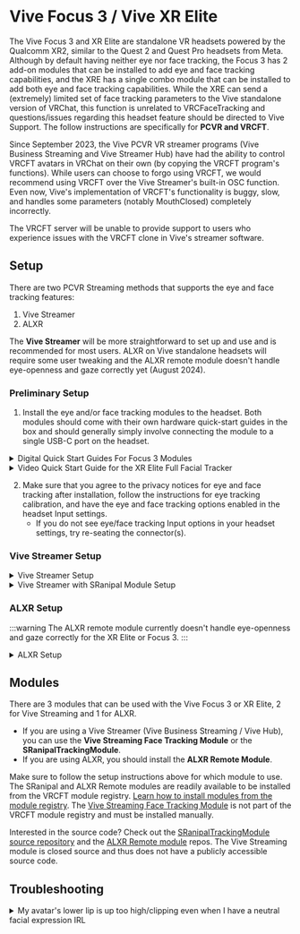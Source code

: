 
# Vive Focus 3 / Vive XR Elite

The Vive Focus 3 and XR Elite are standalone VR headsets powered by the Qualcomm XR2, similar to the Quest 2 and Quest Pro headsets from Meta.
Although by default having neither eye nor face tracking, the Focus 3 has 2 add-on modules that can be installed to add eye and face tracking capabilities,
and the XRE has a single combo module that can be installed to add both eye and face tracking capabilities.
While the XRE can send a (extremely) limited set of face tracking parameters to the Vive standalone version of VRChat, this function is unrelated to VRCFaceTracking and questions/issues regarding this headset feature should be directed to Vive Support. 
The follow instructions are specifically for **PCVR and VRCFT**. 

Since September 2023, the Vive PCVR VR streamer programs (Vive Business Streaming and Vive Streamer Hub) have had the ability to control VRCFT avatars in VRChat on their own (by copying the VRCFT program's functions).
While users can choose to forgo using VRCFT, we would recommend using VRCFT over the Vive Streamer's built-in OSC function.
Even now, Vive's implementation of VRCFT's functionality is buggy, slow, and handles some parameters (notably MouthClosed) completely incorrectly. 

The VRCFT server will be unable to provide support to users who experience issues with the VRCFT clone in Vive's streamer software. 

## Setup

There are two PCVR Streaming methods that supports the eye and face tracking features:

1. Vive Streamer
2. ALXR

The **Vive Streamer** will be more straightforward to set up and use and is recommended for most users. 
ALXR on Vive standalone headsets will require some user tweaking and the ALXR remote module doesn't handle eye-openness and gaze correctly yet (August 2024). 

### Preliminary Setup

1. Install the eye and/or face tracking modules to the headset. Both modules should come with their own hardware quick-start guides in the box and should generally simply involve connecting the module to a single USB-C port on the headset.

<details>
  <summary>Digital Quick Start Guides For Focus 3 Modules</summary>
  <div>
    <div>
      <ol>
        <li><a href="https://dl.vive.com/QSG/Accessory/VIVE_Focus_3_Eye_Tracker_QSG.pdf" target="_blank">Face Tracker Quick Start Guide</a></li>
        <li><a href="https://dl.vive.com/QSG/Accessory/VIVE_Focus_3_Eye_Tracker_QSG.pdf" target="_blank">Eye Tracker Quick Start Guide</a></li>
      </ol>
    </div>
  </div>
</details>

<details>
  <summary>Video Quick Start Guide for the XR Elite Full Facial Tracker</summary>
    <div class="row" style={{display: 'flex',  justifyContent:'center', alignItems:'center'}}>
        <ReactPlayer controls url='https://www.youtube.com/watch?v=BaiuNRrOVQQ'/>
    </div>
</details>

2. Make sure that you agree to the privacy notices for eye and face tracking after installation, follow the instructions for eye tracking calibration, and have the eye and face tracking options enabled in the headset Input settings. 
   - If you do not see eye/face tracking Input options in your headset settings, try re-seating the connector(s). 

<!-- 3. Install VIVE Console onto your computer. We need this for the latest version (**1.3.6.8+**) of [SRanipal](./sranipal.mdx#installing-via-vive-console) 

:::info
For eye expressions (blinking) to work correctly in SRanipal over Vive Streamer streaming, [you **must** use SRanipal version greater than 1.3.6.8](https://forum.htc.com/topic/14087-vbs-pc-vr-how-to-use-facial-tracking-on-focus3/). 
Lower face expressions will still mostly work with older versions of SRanipal. 
::: -->

### Vive Streamer Setup

<details>
  <summary>Vive Streamer Setup</summary>

:::info
As of August 2, 2024, you should opt into the BETA version of the Vive Streaming Hub. The live version at the time of writing has various issues related to eye/face tracking. Make sure to check for updates and update both Vive Hub and the Vive Streamer app on the headset to the beta versions after enabling the Beta toggle.

<div style={{
    width: '80%',
    height: 'auto',
    margin: 'auto',
    display: 'block'
}}>
<img src={require("./img/rr/streamer_beta.png").default} alt="Vive Streamer Beta option" />
</div>
:::

1. Install VIVE Business Streaming or VIVE (Streaming) Hub onto your computer. They are functionally identical, but the typical cases are VBS for the Focus 3 and Vive Hub for the XR Elite. You can use them interchangably. 
2. Update the streaming app to the latest version on the Focus 3 or XR Elite by plugging the headset into the computer then clicking the Update button in the VIVE Streaming application for "Headset software version" (Settings ➜ About ➜ Vive Streaming).
   - Focus 3: you will need to unplug the eye tracking module to use the USB-C port on the side of the headset
   - XR Elite: you can use the USB-C port on the top of the battery cradle or the dangling USB-C port if using the XRE without the battery

  <div style={{
    width: '75%',
    height: 'auto',
    margin: 'auto',
    display: 'block'
  }}>
    <img src={require("./img/rr/streamer_update.png").default} alt="Headset software version Update button" />
  </div>

<!-- 3. Disable the OSC output from the Vive Streamer. The OSC settings may be accesible from the Streamer application itself in a future update and should be disabled there if the settings exist. 
   - Navigate to `C:\ProgramData\HTC\ViveSoftware\ViveRR\RRServer` and open up the `serverSetting.setting` file in your favorite text editor.
   - Scroll to the bottom of the file and set the `VOF` key to "**false**".
   - Alternatively/additionally, you can set the "Send to VRC" port (VRCSP) and the "Receive from VRC" port (VRCRP) to values *other* than the defaults of 9000 and 9001. 

<div style={{
    width: '50%',
    height: 'auto',
    margin: 'auto',
    display: 'block'
  }}> 
    <img src={require("./img/rr/streamer_settings.png").default} alt="Vive Streamer software settings" />
</div> -->

3. Make sure that the "Eye and facial tracking data" toggle under "Stream avatar data to VRChat via OSC" is **enabled** in the Vive Hub or VBS application (Settings ➜ Vive Streaming ➜ Input). 

<div style={{
    width: '75%',
    height: 'auto',
    margin: 'auto',
    display: 'block'
  }}> 
    <img src={require("./img/rr/streamer_osc_toggle.png").default} alt="Vive Streaming Eye and Face tracking toggle" />
</div>

4. Download and install the **[Vive Streaming Face Tracking Module](https://github.com/ViveSoftware/ViveStreamingFaceTrackingModule)** from Vive. 
   - Download the latest module .zip from the Releases section found at the right side of the Github page
   - Use the "Install Module from Zip" button in the VRCFT Module Registry page

</details>


<details>
  <summary>Vive Streamer with SRanipal Module Setup</summary>

  SRanipal was the original ET/FT method that was available for the Focus 3 headset, and still works for both the Focus 3 and XR Elite.
  It offers no obvious improvement over the Vive Streaming Face Tracking module, involves more setup and software, and like all Vive implementations, has its own quirks. 
  However, it is still better than the built-in output from the Vive Hub software itself...

  0. Follow the ["Vive Streamer Setup" instructions](#vive-streamer-setup) up until installing the Vive Streaming Face Tracking Module.
  1. Install VIVE Console onto your computer. We need this for the latest version (**1.3.6.8+**) of [SRanipal](./sranipal.mdx#installing-via-vive-console). 
     - The easiest way is to search for "VIVE Console" in Steam store, and install it through Steam. 
     - Run Vive Console once to let it complete whatever it needs to install
     - You can *completely ignore* Vive Console afterwards, you only need the install for SRanipal, not Vive Console itself
  2. **Disable** the OSC output from the Vive Streamer by unchecking "Eye and facial tracking data" under "Stream avatar data to VRChat via OSC" in the Input tab of the VIVE Streaming Settings of the Vive Hub application. 
     - Alternatively, you can do this manually by opening `C:\ProgramData\HTC\ViveSoftware\ViveRR\RRServer\serverSetting.setting` and setting the `VOF` key to "**false**".

<div style={{
    width: '75%',
    height: 'auto',
    margin: 'auto',
    display: 'block'
  }}> 
    <img src={require("./img/rr/streamer_osc_toggle.png").default} alt="Vive Streaming Eye and Face tracking toggle" />
</div>

  3. Install the **SRanipalTrackingModule** module from the VRCFaceTracking module repository. This should open a UAC prompt asking for permission to start the SRanipal runtime (sr_runtime). Make sure to allow it to run. 

  :::warning
  If you do not disable the Streamer's output, it can double-send messages to VRC in tandemn with VRCFT, causing a "stuttering" effect. 
  :::

</details>


### ALXR Setup

:::warning
The ALXR remote module currently doesn't handle eye-openness and gaze correctly for the XR Elite or Focus 3.
:::

<details>
  <summary>ALXR Setup</summary>

1. Download and install the latest ALXR client *and server* from the [ALXR-nightly](https://github.com/korejan/ALXR-nightly/releases) repository.
If this is your first time using ALXR, follow the [Usage guide](https://github.com/korejan/ALVR/wiki/ALXR-Client#usage) and [Android-specific client install instructions](https://github.com/korejan/ALVR/wiki/ALXR-Client#android-all-flavors---questpicogenericetc) 
2. Install the **ALXR Remote** module from the VRCFaceTracking module repository.
3. Open the `ALXRModuleConfig.json` found in the installed module directory.
   - You may need to navigate to `C:\Users\[username]\AppData\Local\Packages\96ba052f-0948-44d8-86c4-a0212e4ae047_d7rcq4vxghz0r\LocalCache\Roaming\VRCFaceTracking\` to find the module directory and config json.
   - [Learn more about the ALXR module configuration options](https://github.com/korejan/VRCFT-ALXR-Modules#module-settings)
4. In `ALXRModuleConfig.json`, in the "RemoteConfig" section set "ClientIpAddress" to the headset IP. This can be found in the ALVR server dashboard.
   - You will need to restart VRCFT to reinitialize the ALXR Remote Module with the updated configuration.

</details>

## Modules

There are 3 modules that can be used with the Vive Focus 3 or XR Elite, 2 for Vive Streaming and 1 for ALXR. 

- If you are using a Vive Streamer (Vive Business Streaming / Vive Hub), you can use the **Vive Streaming Face Tracking Module** or the **SRanipalTrackingModule**.
- If you are using ALXR, you should install the **ALXR Remote Module**. 

Make sure to follow the setup instructions above for which module to use. 
The SRanipal and ALXR Remote modules are readily available to be installed from the VRCFT module registry.
[Learn how to install modules from the module registry](@site/docs/intro/getting-started.mdx#installing-the-vrcfacetracking-module).
The [Vive Streaming Face Tracking Module](https://github.com/ViveSoftware/ViveStreamingFaceTrackingModule) is not part of the VRCFT module registry and must be installed manually. 

Interested in the source code? Check out the [SRanipalTrackingModule source repository](https://github.com/VRCFaceTracking/SRanipalTrackingModule) and the [ALXR Remote module](https://github.com/korejan/VRCFT-ALXR-Modules) repos. 
The Vive Streaming module is closed source and thus does not have a publicly accessible source code. 


## Troubleshooting

<details>
  <summary>My avatar's lower lip is up too high/clipping even when I have a neutral facial expression IRL</summary>
  <TroubleShootTable
  cause="You're using the Vive Streamer's built in output">

  Follow the instructions on this page to use VRCFT instead. 
  The mouth clipping issue is only caused by the Vive Streamer Hub's direct output to VRChat, so if you see it, either you did not setup VRCFT and your chosen module <i>correctly</i>, or you did not set up VRCFT at all. 

  </TroubleShootTable>
</details>